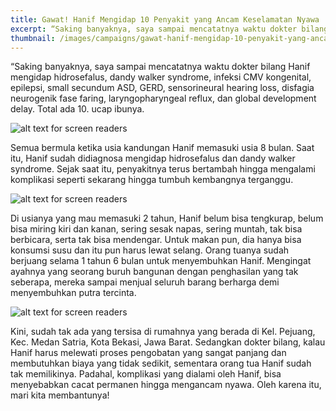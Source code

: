 ```yaml
---
title: Gawat! Hanif Mengidap 10 Penyakit yang Ancam Keselamatan Nyawa
excerpt: “Saking banyaknya, saya sampai mencatatnya waktu dokter bilang Hanif mengidap hidrosefalus, dandy walker syndrome, infeksi CMV kongenital, epilepsi, small secundum ASD, GERD, sensorineural hearing loss, disfagia neurogenik fase faring, laryngopharyngeal reflux, dan global development delay. Total ada 10," ucap ibunya.
thumbnail: /images/campaigns/gawat-hanif-mengidap-10-penyakit-yang-ancam-keselataman-nyawa/thumbnail.jpg
---
```


“Saking banyaknya, saya sampai mencatatnya waktu dokter bilang Hanif mengidap hidrosefalus, dandy walker syndrome, infeksi CMV kongenital, epilepsi, small secundum ASD, GERD, sensorineural hearing loss, disfagia neurogenik fase faring, laryngopharyngeal reflux, dan global development delay. Total ada 10. ucap ibunya.

![alt text for screen readers](/images/campaigns/gawat-hanif-mengidap-10-penyakit-yang-ancam-keselataman-nyawa/1.png "Text to show on mouseover")

Semua bermula ketika usia kandungan Hanif memasuki usia 8 bulan. Saat itu, Hanif sudah didiagnosa mengidap hidrosefalus dan dandy walker syndrome. Sejak saat itu, penyakitnya terus bertambah hingga mengalami komplikasi seperti sekarang hingga tumbuh kembangnya terganggu.

![alt text for screen readers](/images/campaigns/gawat-hanif-mengidap-10-penyakit-yang-ancam-keselataman-nyawa/2.png "Text to show on mouseover")

Di usianya yang mau memasuki 2 tahun, Hanif belum bisa tengkurap, belum bisa miring kiri dan kanan, sering sesak napas, sering muntah, tak bisa berbicara, serta tak bisa mendengar. Untuk makan pun, dia hanya bisa konsumsi susu dan itu pun harus lewat selang. Orang tuanya sudah berjuang selama 1 tahun 6 bulan untuk menyembuhkan Hanif. Mengingat ayahnya yang seorang buruh bangunan dengan penghasilan yang tak seberapa, mereka sampai menjual seluruh barang berharga demi menyembuhkan putra tercinta.

![alt text for screen readers](/images/campaigns/gawat-hanif-mengidap-10-penyakit-yang-ancam-keselataman-nyawa/3.png "Text to show on mouseover")

Kini, sudah tak ada yang tersisa di rumahnya yang berada di Kel. Pejuang, Kec. Medan Satria, Kota Bekasi, Jawa Barat. Sedangkan dokter bilang, kalau Hanif harus melewati proses pengobatan yang sangat panjang dan membutuhkan biaya yang tidak sedikit, sementara orang tua Hanif sudah tak memilikinya. Padahal, komplikasi yang dialami oleh Hanif, bisa menyebabkan cacat permanen hingga mengancam nyawa. Oleh karena itu, mari kita membantunya!
